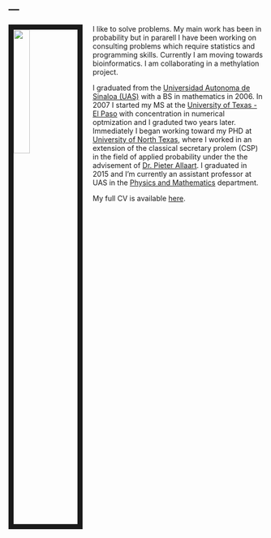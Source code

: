 ---
---

<link rel="stylesheet" href="styles.css" type="text/css">

<img src="foto.jpg" style="width:25%; border:10px solid; margin-right: 20px" align="left">

I like to solve problems. My main work has been in probability but in pararell I have been working on consulting problems which require statistics and programming skills. Currently I am moving towards bioinformatics. I am collaborating in a methylation project. 

I graduated from the [Universidad Autonoma de Sinaloa (UAS)](http://http://fcfm.uas.edu.mx/portal/) with a BS in mathematics in 2006. In 2007 I started my MS at the [University of Texas - El Paso](https://www.utep.edu/science/math/) with concentration in numerical optmization and I graduted two years later. Immediately I began working toward my PHD at [University of North Texas](https://www.math.unt.edu), where I worked in an extension of the classical secretary prolem (CSP) in the field of applied probability under the the advisement of [Dr. Pieter Allaart](http://math.unt.edu/people/pieter-allaart). I graduated in 2015 and I'm currently an assistant professor at UAS in the [Physics and Mathematics](http://fcfm.uas.edu.mx/portal/) department.


My full CV is available [here](CV.pdf).
